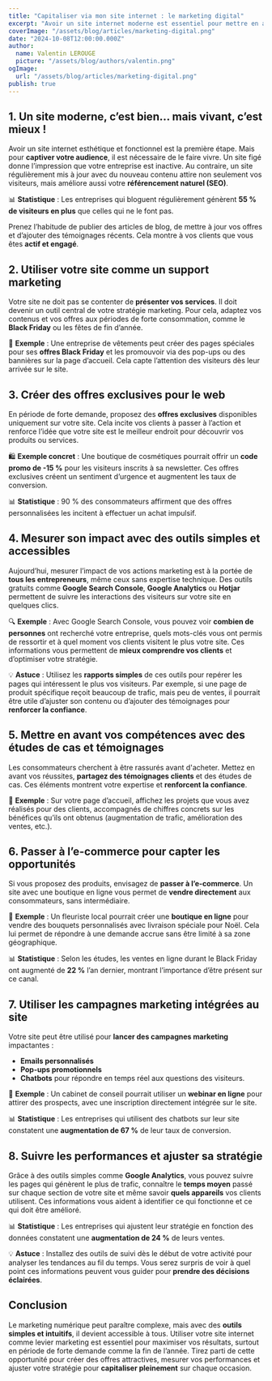 ```yaml
---
title: "Capitaliser via mon site internet : le marketing digital"
excerpt: "Avoir un site internet moderne est essentiel pour mettre en avant votre image de marque. Mais pour en tirer le meilleur parti, il est crucial de le faire vivre et de l’utiliser comme un outil marketing puissant. Découvrez comment utiliser des outils pour suivre votre impact et maximiser vos efforts marketing."
coverImage: "/assets/blog/articles/marketing-digital.png"
date: "2024-10-08T12:00:00.000Z"
author:
  name: Valentin LEROUGE
  picture: "/assets/blog/authors/valentin.png"
ogImage:
  url: "/assets/blog/articles/marketing-digital.png"
publish: true
---
```


## 1. Un site moderne, c’est bien… mais vivant, c’est mieux !

Avoir un site internet esthétique et fonctionnel est la première étape. Mais pour **captiver votre audience**, il est nécessaire de le faire vivre. Un site figé donne l’impression que votre entreprise est inactive. Au contraire, un site régulièrement mis à jour avec du nouveau contenu attire non seulement vos visiteurs, mais améliore aussi votre **référencement naturel (SEO)**.

📊 **Statistique** : Les entreprises qui bloguent régulièrement génèrent **55 % de visiteurs en plus** que celles qui ne le font pas.

Prenez l’habitude de publier des articles de blog, de mettre à jour vos offres et d’ajouter des témoignages récents. Cela montre à vos clients que vous êtes **actif et engagé**.

## 2. Utiliser votre site comme un support marketing

Votre site ne doit pas se contenter de **présenter vos services**. Il doit devenir un outil central de votre stratégie marketing. Pour cela, adaptez vos contenus et vos offres aux périodes de forte consommation, comme le **Black Friday** ou les fêtes de fin d’année.

🎯 **Exemple** : Une entreprise de vêtements peut créer des pages spéciales pour ses **offres Black Friday** et les promouvoir via des pop-ups ou des bannières sur la page d’accueil. Cela capte l’attention des visiteurs dès leur arrivée sur le site.

## 3. Créer des offres exclusives pour le web

En période de forte demande, proposez des **offres exclusives** disponibles uniquement sur votre site. Cela incite vos clients à passer à l’action et renforce l’idée que votre site est le meilleur endroit pour découvrir vos produits ou services.

🛍️ **Exemple concret** : Une boutique de cosmétiques pourrait offrir un **code promo de -15 %** pour les visiteurs inscrits à sa newsletter. Ces offres exclusives créent un sentiment d’urgence et augmentent les taux de conversion.

📊 **Statistique** : 90 % des consommateurs affirment que des offres personnalisées les incitent à effectuer un achat impulsif.

## 4. Mesurer son impact avec des outils simples et accessibles

Aujourd’hui, mesurer l’impact de vos actions marketing est à la portée de **tous les entrepreneurs**, même ceux sans expertise technique. Des outils gratuits comme **Google Search Console**, **Google Analytics** ou **Hotjar** permettent de suivre les interactions des visiteurs sur votre site en quelques clics.

🔍 **Exemple** : Avec Google Search Console, vous pouvez voir **combien de personnes** ont recherché votre entreprise, quels mots-clés vous ont permis de ressortir et à quel moment vos clients visitent le plus votre site. Ces informations vous permettent de **mieux comprendre vos clients** et d’optimiser votre stratégie.

💡 **Astuce** : Utilisez les **rapports simples** de ces outils pour repérer les pages qui intéressent le plus vos visiteurs. Par exemple, si une page de produit spécifique reçoit beaucoup de trafic, mais peu de ventes, il pourrait être utile d’ajuster son contenu ou d’ajouter des témoignages pour **renforcer la confiance**.

## 5. Mettre en avant vos compétences avec des études de cas et témoignages

Les consommateurs cherchent à être rassurés avant d'acheter. Mettez en avant vos réussites, **partagez des témoignages clients** et des études de cas. Ces éléments montrent votre expertise et **renforcent la confiance**.

🎯 **Exemple** : Sur votre page d’accueil, affichez les projets que vous avez réalisés pour des clients, accompagnés de chiffres concrets sur les bénéfices qu’ils ont obtenus (augmentation de trafic, amélioration des ventes, etc.).

## 6. Passer à l’e-commerce pour capter les opportunités

Si vous proposez des produits, envisagez de **passer à l’e-commerce**. Un site avec une boutique en ligne vous permet de **vendre directement** aux consommateurs, sans intermédiaire.

🛒 **Exemple** : Un fleuriste local pourrait créer une **boutique en ligne** pour vendre des bouquets personnalisés avec livraison spéciale pour Noël. Cela lui permet de répondre à une demande accrue sans être limité à sa zone géographique.

📊 **Statistique** : Selon les études, les ventes en ligne durant le Black Friday ont augmenté de **22 %** l’an dernier, montrant l’importance d’être présent sur ce canal.

## 7. Utiliser les campagnes marketing intégrées au site

Votre site peut être utilisé pour **lancer des campagnes marketing** impactantes :

- **Emails personnalisés**
- **Pop-ups promotionnels**
- **Chatbots** pour répondre en temps réel aux questions des visiteurs.

🎯 **Exemple** : Un cabinet de conseil pourrait utiliser un **webinar en ligne** pour attirer des prospects, avec une inscription directement intégrée sur le site.

📊 **Statistique** : Les entreprises qui utilisent des chatbots sur leur site constatent une **augmentation de 67 %** de leur taux de conversion.

## 8. Suivre les performances et ajuster sa stratégie

Grâce à des outils simples comme **Google Analytics**, vous pouvez suivre les pages qui génèrent le plus de trafic, connaître le **temps moyen** passé sur chaque section de votre site et même savoir **quels appareils** vos clients utilisent. Ces informations vous aident à identifier ce qui fonctionne et ce qui doit être amélioré.

📊 **Statistique** : Les entreprises qui ajustent leur stratégie en fonction des données constatent une **augmentation de 24 %** de leurs ventes.

💡 **Astuce** : Installez des outils de suivi dès le début de votre activité pour analyser les tendances au fil du temps. Vous serez surpris de voir à quel point ces informations peuvent vous guider pour **prendre des décisions éclairées**.

## Conclusion

Le marketing numérique peut paraître complexe, mais avec des **outils simples et intuitifs**, il devient accessible à tous. Utiliser votre site internet comme levier marketing est essentiel pour maximiser vos résultats, surtout en période de forte demande comme la fin de l’année. Tirez parti de cette opportunité pour créer des offres attractives, mesurer vos performances et ajuster votre stratégie pour **capitaliser pleinement** sur chaque occasion.
